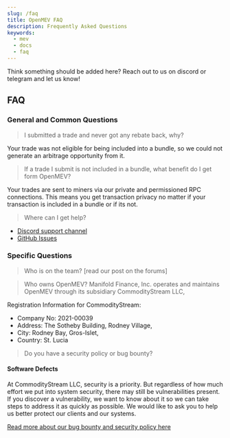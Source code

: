 ```yaml
---
slug: /faq
title: OpenMEV FAQ
description: Frequently Asked Questions
keywords:
  - mev
  - docs
  - faq
---
```



<Callout type="warning" emoji="️🚧">
  Think something should be added here? Reach out to us on discord or telegram
  and let us know!
</Callout>

## FAQ

### General and Common Questions

> I submitted a trade and never got any rebate back, why?

Your trade was not eligible for being included into a bundle, so we could not
generate an arbitrage opportunity from it.

> If a trade I submit is not included in a bundle, what benefit do I get form
> OpenMEV?

Your trades are sent to miners via our private and permissioned RPC connections.
This means you get transaction privacy no matter if your transaction is included
in a bundle or if its not.

> Where can I get help?

- [Discord support channel](https://openmev.page.link/support-chat)
- [GitHub Issues](https://openmev.page.link/support)

### Specific Questions

> Who is on the team? [read our post on the forums]

> Who owns OpenMEV? Manifold Finance, Inc. operates and maintains OpenMEV
> through its subsidiary CommodityStream LLC,

Registration Information for CommodityStream:

- Company No: 2021-00039
- Address: The Sotheby Building, Rodney Village,
- City: Rodney Bay, Gros-Islet,
- Country: St. Lucia

> Do you have a security policy or bug bounty?

#### Software Defects

At CommodityStream LLC, security is a priority. But regardless of how much
effort we put into system security, there may still be vulnerabilities present.
If you discover a vulnerability, we want to know about it so we can take steps
to address it as quickly as possible. We would like to ask you to help us better
protect our clients and our systems.

[Read more about our bug bounty and security policy here](https://github.com/manifoldfinance/pki#defect-response)
